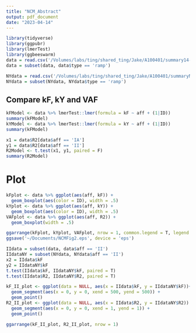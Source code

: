 ```yaml
---
title: "NCM_Abstract"
output: pdf_document
date: "2023-04-14"
---
```


```r
library(tidyverse)
library(ggpubr)
library(lmerTest)
library(ggbeeswarm)
data = read.csv('/Volumes/labs/ting/shared_ting/Jake/A100401/summary14-Apr-2023.csv')
data = subset(data, data$type == 'ramp')

NYdata = read.csv('/Volumes/labs/ting/shared_ting/Jake/A100401/summaryNY14-Apr-2023.csv')
NYdata = subset(NYdata, NYdata$type == 'ramp')
```

## Compare kF, kY and VAF
```r
kFModel <- data %>% lmerTest::lmer(formula = kF ~ aff + (1|ID))
summary(kFModel)
kYModel <- data %>% lmerTest::lmer(formula = kY ~ aff + (1|ID))
summary(kFModel)

x1 = data$R2[data$aff == 'IA']
y1 = data$R2[data$aff == 'II']
R2Model <- t.test(x1, y1, paired = F)
summary(R2Model)
```
# Plot
```r
kFplot <- data %>% ggplot(aes(aff, kF)) + 
  geom_boxplot(aes(color = ID), width = .5)
kYplot <- data %>% ggplot(aes(aff, kY)) + 
  geom_boxplot(aes(color = ID), width = .5)
VAFplot <- data %>% ggplot(aes(aff, R2)) + 
  geom_boxplot(width = .5)

ggarrange(kFplot, kYplot, VAFplot, nrow = 1, common.legend = T, legend = 'bottom')
ggsave('~/Documents/NCMFig2.eps', device = 'eps')
```

```r
IIdata = subset(data, data$aff == 'II')
IIdataNY = subset(NYdata, NYdata$aff == 'II')
x2 = IIdata$kF
y2 = IIdataNY$kF
t.test(IIdata$kF, IIdataNY$kF, paired = T)
t.test(IIdata$R2, IIdataNY$R2, paired = T)

kF_II_plot <- ggplot(data = NULL, aes(x = IIdata$kF, y = IIdataNY$kF))+ 
  geom_segment(aes(x = 0, y = 0, xend = 500, yend = 500)) +
  geom_point()
R2_II_plot <- ggplot(data = NULL, aes(x = IIdata$R2, y = IIdataNY$R2)) +
  geom_segment(aes(x = 0, y = 0, xend = 1, yend = 1)) +
  geom_point()

ggarrange(kF_II_plot, R2_II_plot, nrow = 1)
```